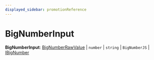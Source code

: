 ```yaml
---
displayed_sidebar: promotionReference
---
```



# BigNumberInput

 **BigNumberInput**: [BigNumberRawValue](../promotion.BigNumberRawValue/page.mdx) \| `number` \| `string` \| `BigNumberJS` \| [IBigNumber](../../interfaces/promotion.IBigNumber/page.mdx)
